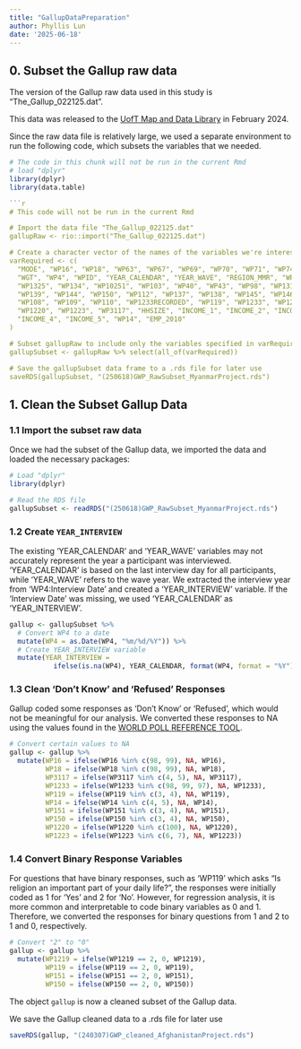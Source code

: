 ```yaml
---
title: "GallupDataPreparation"
author: Phyllis Lun
date: '2025-06-18'
---
```


## 0. Subset the Gallup raw data

The version of the Gallup raw data used in this study is "The_Gallup_022125.dat". 

This data was released to the [UofT Map and Data Library](https://mdl.library.utoronto.ca/collections/numeric-data/gallup) in February 2024.

Since the raw data file is relatively large, we used a separate environment to run the following code, which subsets the variables that we needed.

```r
# The code in this chunk will not be run in the current Rmd
# load "dplyr"
library(dplyr)
library(data.table)

```r
# This code will not be run in the current Rmd

# Import the data file "The_Gallup_022125.dat"
gallupRaw <- rio::import("The_Gallup_022125.dat")

# Create a character vector of the names of the variables we're interested in
varRequired <- c(
  "MODE", "WP16", "WP18", "WP63", "WP67", "WP69", "WP70", "WP71", "WP74",
  "WGT", "WP4", "WPID", "YEAR_CALENDAR", "YEAR_WAVE", "REGION_MMR", "WP111",
  "WP1325", "WP134", "WP10251", "WP103", "WP40", "WP43", "WP98", "WP13125",
  "WP139", "WP144", "WP150", "WP112", "WP137", "WP138", "WP145", "WP146",
  "WP108", "WP109", "WP110", "WP1233RECORDED", "WP119", "WP1233", "WP1219",
  "WP1220", "WP1223", "WP3117", "HHSIZE", "INCOME_1", "INCOME_2", "INCOME_3",
  "INCOME_4", "INCOME_5", "WP14", "EMP_2010"
)

# Subset gallupRaw to include only the variables specified in varRequired
gallupSubset <- gallupRaw %>% select(all_of(varRequired))

# Save the gallupSubset data frame to a .rds file for later use
saveRDS(gallupSubset, "(250618)GWP_RawSubset_MyanmarProject.rds")
```


## 1. Clean the Subset Gallup Data

### 1.1 Import the subset raw data

Once we had the subset of the Gallup data, we imported the data and loaded the necessary packages:

```r
# Load "dplyr"
library(dplyr)

# Read the RDS file
gallupSubset <- readRDS("(250618)GWP_RawSubset_MyanmarProject.rds")
```

### 1.2 Create `YEAR_INTERVIEW` 

The existing 'YEAR_CALENDAR' and 'YEAR_WAVE' variables may not accurately represent the year a participant was interviewed. 'YEAR_CALENDAR' is based on the last interview day for all participants, while 'YEAR_WAVE' refers to the wave year. We extracted the interview year from 'WP4:Interview Date' and created a 'YEAR_INTERVIEW' variable. If the 'Interview Date' was missing, we used 'YEAR_CALENDAR' as 'YEAR_INTERVIEW'.

```r
gallup <- gallupSubset %>%
  # Convert WP4 to a date
  mutate(WP4 = as.Date(WP4, "%m/%d/%Y")) %>%
  # Create YEAR_INTERVIEW variable
  mutate(YEAR_INTERVIEW =
           ifelse(is.na(WP4), YEAR_CALENDAR, format(WP4, format = "%Y")))
```

### 1.3 Clean 'Don't Know' and 'Refused' Responses

Gallup coded some responses as 'Don't Know' or 'Refused', which would not be meaningful for our analysis. We converted these responses to NA using the values found in the [WORLD POLL REFERENCE TOOL](https://wpr.gallup.com/).

```r
# Convert certain values to NA
gallup <- gallup %>%
  mutate(WP16 = ifelse(WP16 %in% c(98, 99), NA, WP16),
         WP18 = ifelse(WP18 %in% c(98, 99), NA, WP18),
         WP3117 = ifelse(WP3117 %in% c(4, 5), NA, WP3117),
         WP1233 = ifelse(WP1233 %in% c(98, 99, 97), NA, WP1233),
         WP119 = ifelse(WP119 %in% c(3, 4), NA, WP119),
         WP14 = ifelse(WP14 %in% c(4, 5), NA, WP14),
         WP151 = ifelse(WP151 %in% c(3, 4), NA, WP151),
         WP150 = ifelse(WP150 %in% c(3, 4), NA, WP150),
         WP1220 = ifelse(WP1220 %in% c(100), NA, WP1220),
         WP1223 = ifelse(WP1223 %in% c(6, 7), NA, WP1223))
```

### 1.4 Convert Binary Response Variables

For questions that have binary responses, such as 'WP119' which asks "Is religion an important part of your daily life?", the responses were initially coded as 1 for 'Yes' and 2 for 'No'. However, for regression analysis, it is more common and interpretable to code binary variables as 0 and 1. Therefore, we converted the responses for binary questions from 1 and 2 to 1 and 0, respectively.

```r
# Convert "2" to "0"
gallup <- gallup %>%
  mutate(WP1219 = ifelse(WP1219 == 2, 0, WP1219),
         WP119 = ifelse(WP119 == 2, 0, WP119),
         WP151 = ifelse(WP151 == 2, 0, WP151),
         WP150 = ifelse(WP150 == 2, 0, WP150))
```

The object `gallup` is now a cleaned subset of the Gallup data.

We save the Gallup cleaned data to a .rds file for later use

```r
saveRDS(gallup, "(240307)GWP_cleaned_AfghanistanProject.rds")
```
